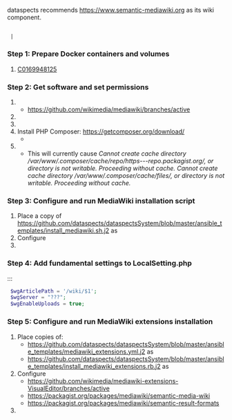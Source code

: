 {{SystemComponent
|HasEntityTitle=wiki.dataspectsSystem
|HasEntityBlurb='''wiki.dataspectsSystem''' is the '''primary platform''' to '''manage knowledge as connected entities''' organized by the principles of '''https://everypageispageone.com/the-book'''.
}}
dataspects recommends https://www.semantic-mediawiki.org as its wiki component.

== {{Property|CanBeInstalled|Yes}} ==

 {{code|{{my|'''Versioning'''}}}} | {{code|{{mlb|'''docker exec'''}}}}

=== Step 1: Prepare Docker containers and volumes ===

# [[C0169948125]]

=== Step 2: Get software and set permissions ===

# {{code|user@dockerserver:/var/lib/docker/volumes/<VOLUME>/_data$ '''git clone -b {{my|REL1_31}} --depth 1 --single-branch https://github.com/wikimedia/mediawiki.git w/'''}}
#* https://github.com/wikimedia/mediawiki/branches/active
# {{code|user@dockerserver:/var/lib/docker/volumes/<VOLUME>/_data/w$ '''git submodule update --init --recursive'''}}
# {{code|user@dockerserver:/var/lib/docker/volumes/<VOLUME>/_data/w$ '''chown -R www-data .'''}}
# Install PHP Composer: https://getcomposer.org/download/
#* {{code|user@dockerserver:~$ docker exec -it wikidataspectslocal_mediawikiservice_1 /bin/bash}}
# {{code|user@dockerserver:/var/lib/docker/volumes/<VOLUME>/_data/w$ '''{{mlb|docker exec}} --user www-data <container> bash -c "cd /var/www/html/w && php composer.phar install"'''}}
#* This will currently cause ''Cannot create cache directory /var/www/.composer/cache/repo/https---repo.packagist.org/, or directory is not writable. Proceeding without cache. Cannot create cache directory /var/www/.composer/cache/files/, or directory is not writable. Proceeding without cache.''

=== Step 3: Configure and run MediaWiki installation script ===

# Place a copy of https://github.com/dataspects/dataspectsSystem/blob/master/ansible_templates/install_mediawiki.sh.j2 as {{code|/var/lib/docker/volumes/<VOLUME>/_data/w/install_mediawiki.sh}}
# Configure {{code|/var/lib/docker/volumes/<VOLUME>/_data/w/install_mediawiki.sh}}
# {{code|user@dockerserver:/var/lib/docker/volumes/<VOLUME>/_data/w$ '''{{mlb|docker exec}} --user www-data <container> bash -c "cd /var/www/html/w && ./install_mediawiki.sh"'''}}

=== Step 4: Add fundamental settings to LocalSetting.php ===

:::<syntaxhighlight lang="php">
 $wgArticlePath = '/wiki/$1';
 $wgServer = "???";
 $wgEnableUploads = true;
</syntaxhighlight>

=== Step 5: Configure and run MediaWiki extensions installation ===

# Place copies of:
#* https://github.com/dataspects/dataspectsSystem/blob/master/ansible_templates/mediawiki_extensions.yml.j2 as {{code|/var/lib/docker/volumes/<VOLUME>/_data/w/mediawiki_extensions.yml}}
#* https://github.com/dataspects/dataspectsSystem/blob/master/ansible_templates/install_mediawiki_extensions.rb.j2 as {{code|/var/lib/docker/volumes/<VOLUME>/_data/w/install_mediawiki_extensions.rb}}
# Configure {{code|/var/lib/docker/volumes/<VOLUME>/_data/w/install_mediawiki_extensions.rb}}
#* https://github.com/wikimedia/mediawiki-extensions-VisualEditor/branches/active {{my|Version}}
#* https://packagist.org/packages/mediawiki/semantic-media-wiki {{my|Version}}
#* https://packagist.org/packages/mediawiki/semantic-result-formats {{my|Version}}
# {{code|user@dockerserver:/var/lib/docker/volumes/<VOLUME>/_data/w$ '''ruby install_mediawiki_extensions.rb'''}}

{{Context
|HasContext=C0169948125
}}
